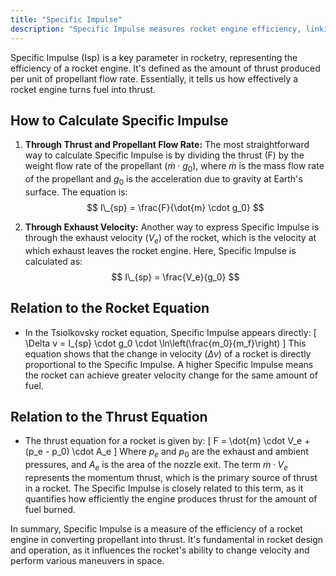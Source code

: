 ```yaml
---
title: "Specific Impulse"
description: "Specific Impulse measures rocket engine efficiency, linking thrust to fuel use, crucial for determining performance and space travel efficiency."
---
```


Specific Impulse (Isp) is a key parameter in rocketry, representing the efficiency of a rocket engine. It's defined as the amount of thrust produced per unit of propellant flow rate. Essentially, it tells us how effectively a rocket engine turns fuel into thrust.

## How to Calculate Specific Impulse

1. **Through Thrust and Propellant Flow Rate:** The most straightforward way to calculate Specific Impulse is by dividing the thrust (F) by the weight flow rate of the propellant ($\dot{m} \cdot g_0$), where $\dot{m}$ is the mass flow rate of the propellant and $g_0$ is the acceleration due to gravity at Earth's surface. The equation is:
   $$ I\_{sp} = \frac{F}{\dot{m} \cdot g_0} $$

2. **Through Exhaust Velocity:** Another way to express Specific Impulse is through the exhaust velocity ($V_e$) of the rocket, which is the velocity at which exhaust leaves the rocket engine. Here, Specific Impulse is calculated as:
   $$ I\_{sp} = \frac{V_e}{g_0} $$

## Relation to the Rocket Equation

- In the Tsiolkovsky rocket equation, Specific Impulse appears directly:
  \[ \Delta v = I\_{sp} \cdot g_0 \cdot \ln\left(\frac{m_0}{m_f}\right) \]
  This equation shows that the change in velocity ($\Delta v$) of a rocket is directly proportional to the Specific Impulse. A higher Specific Impulse means the rocket can achieve greater velocity change for the same amount of fuel.

## Relation to the Thrust Equation

- The thrust equation for a rocket is given by:
  \[ F = \dot{m} \cdot V_e + (p_e - p_0) \cdot A_e \]
  Where $p_e$ and $p_0$ are the exhaust and ambient pressures, and $A_e$ is the area of the nozzle exit. The term $\dot{m} \cdot V_e$ represents the momentum thrust, which is the primary source of thrust in a rocket. The Specific Impulse is closely related to this term, as it quantifies how efficiently the engine produces thrust for the amount of fuel burned.

In summary, Specific Impulse is a measure of the efficiency of a rocket engine in converting propellant into thrust. It's fundamental in rocket design and operation, as it influences the rocket's ability to change velocity and perform various maneuvers in space.
